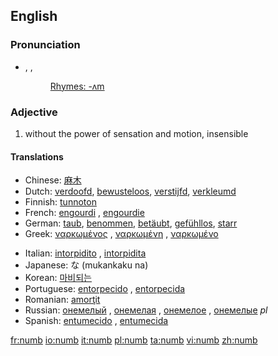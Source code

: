 ==English==
===Pronunciation===
*{{AHD|nŭm}}, {{IPA|/nʌm/}}, {{SAMPA|/nVm/}}
*:[[Rhymes:English:-ʌm|Rhymes: -ʌm]]

===Adjective===
{{en-adj|number|numbest}}
# without the power of sensation and motion, insensible

====Translations====
{{top}}
*Chinese: [[麻木]]
*Dutch: [[verdoofd]], [[bewusteloos]], [[verstijfd]], [[verkleumd]]
*Finnish: [[tunnoton]]
*French: [[engourdi]] {{m}}, [[engourdie]] {{f}}
*German: [[taub]], [[benommen]], [[betäubt]], [[gefühllos]], [[starr]]
*Greek: [[ναρκωμένος]] {{m}}, [[ναρκωμένη]] {{f}}, [[ναρκωμένο]] {{n}}
{{mid}}
*Italian: [[intorpidito]] {{m}}, [[intorpidita]] {{f}}
*Japanese: {{JAchar|[[無感覚]]}}な (mukankaku na)
*Korean: [[마비되는]]
*Portuguese: [[entorpecido]] {{m}}, [[entorpecido|entorpecida]] {{f}}
*Romanian: [[amorţit]]
*Russian: [[онемелый]] {{m}}, [[онемелая]] {{f}}, [[онемелое]] {{n}}, [[онемелые]] ''pl''
*Spanish: [[entumecido]] {{m}}, [[entumecida]] {{f}}
{{bottom}}


[[fr:numb]]
[[io:numb]]
[[it:numb]]
[[pl:numb]]
[[ta:numb]]
[[vi:numb]]
[[zh:numb]]
